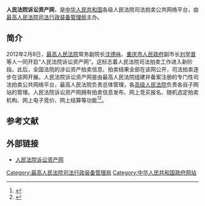 '''人民法院诉讼资产网'''，是[[中华人民共和国|中华人民共和国]]各级人民法院司法拍卖公共网络平台，由[[最高人民法院司法行政装备管理局|最高人民法院司法行政装备管理局]]主办。

==简介==
2012年2月8日，[[中华人民共和国最高人民法院|最高人民法院]]常务副院长[[沈德咏|沈德咏]]、[[重庆市人民政府|重庆市人民政府]]副市长[[刘学普|刘学普]]等人一同开启“人民法院诉讼资产网”。这标志着人民法院司法拍卖工作进入新阶段。此后，全国法院的涉讼资产拍卖信息、拍卖结果全部在该网公开，司法拍卖逐步在该网开展。人民法院诉讼资产网是由最高人民法院组建并备案注册的专门性司法拍卖公共网络平台，最高人民法院负责总体管理，各[[高级人民法院|高级人民法院]]负责各自子网站的管理。人民法院诉讼资产网拥有拍卖信息发布、网上竞买报名、随机选定拍卖机构、网上电子竞价、网上结算等功能<ref>{{Cite web |url = http://news.xinhuanet.com/legal/2012-02/10/c_111511655.htm |title = 中国法院开通人民法院诉讼资产网 |author =  |date = 2012-02-10 |publisher = 新华网 |language =  |accessdate =  |quote =  |archive-date = 2012-06-24 |archive-url = https://web.archive.org/web/20120624013116/http://news.xinhuanet.com/legal/2012-02/10/c_111511655.htm |dead-url = no }}</ref><ref>{{Cite web|url =  http://news.cntv.cn/20120211/104870.shtml|title =  人民法院诉讼资产网正式开通|author =  |date =  2012-02-11|publisher =  央视网|language =  |accessdate =  |quote =  |archive-date =  2019-05-02|archive-url =  https://web.archive.org/web/20190502172724/http://news.cntv.cn/20120211/104870.shtml|dead-url =  no}}</ref>。

==参考文献==
{{Reflist|2}}

==外部链接==
*[https://web.archive.org/web/20170415024107/http://rmfysszc.gov.cn/ 人民法院诉讼资产网]

{{中华人民共和国法院|最}}
[[Category:最高人民法院司法行政装备管理局|Category:最高人民法院司法行政装备管理局]]
[[Category:中华人民共和国政府网站|Category:中华人民共和国政府网站]]